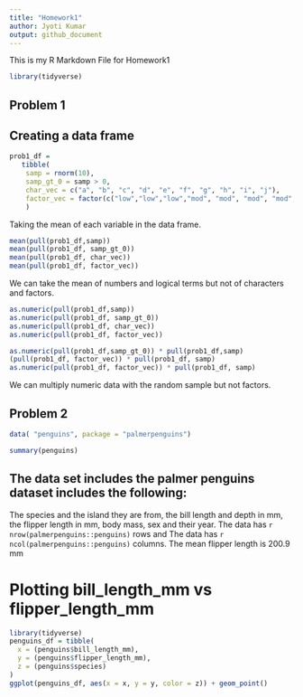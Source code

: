 ```yaml
---
title: "Homework1"
author: Jyoti Kumar
output: github_document
---
```


This is my R Markdown File for Homework1

```r
library(tidyverse)
```


## Problem 1

## Creating a data frame

```r
prob1_df =  
   tibble(
    samp = rnorm(10),
    samp_gt_0 = samp > 0,
    char_vec = c("a", "b", "c", "d", "e", "f", "g", "h", "i", "j"),
    factor_vec = factor(c("low","low","low","mod", "mod", "mod", "mod", "high", "high", "high")),
    )
```

 Taking the mean of each variable in the data frame.

```r
mean(pull(prob1_df,samp))
mean(pull(prob1_df, samp_gt_0))
mean(pull(prob1_df, char_vec))
mean(pull(prob1_df, factor_vec))
```

 We can take the mean of numbers and logical terms but not of characters and factors. 

```r
as.numeric(pull(prob1_df,samp))
as.numeric(pull(prob1_df, samp_gt_0))
as.numeric(pull(prob1_df, char_vec))
as.numeric(pull(prob1_df, factor_vec))
```


```r
as.numeric(pull(prob1_df,samp_gt_0)) * pull(prob1_df,samp)
(pull(prob1_df, factor_vec)) * pull(prob1_df, samp)
as.numeric(pull(prob1_df, factor_vec)) * pull(prob1_df, samp)
```

 We can multiply numeric data with the random sample but not factors.


## Problem 2


```r
data( "penguins", package = "palmerpenguins")
```

```r
summary(penguins)
```


## The data set includes the palmer penguins dataset includes the following:
The species and the island they are from, the bill length and depth in mm, the flipper length in mm, body mass, sex and their year.
The data has `r nrow(palmerpenguins::penguins)` rows and
The data has `r ncol(palmerpenguins::penguins)` columns.
The mean flipper length is 200.9 mm

# Plotting bill_length_mm vs flipper_length_mm

```r
library(tidyverse)
penguins_df = tibble(
  x = (penguins$bill_length_mm),
  y = (penguins$flipper_length_mm),
  z = (penguins$species)
)
ggplot(penguins_df, aes(x = x, y = y, color = z)) + geom_point()
```



 





